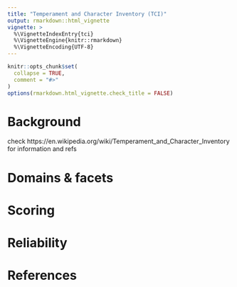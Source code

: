 ```yaml
---
title: "Temperament and Character Inventory (TCI)"
output: rmarkdown::html_vignette
vignette: >
  %\VignetteIndexEntry{tci}
  %\VignetteEngine{knitr::rmarkdown}
  %\VignetteEncoding{UTF-8}
---
```



```r
knitr::opts_chunk$set(
  collapse = TRUE,
  comment = "#>"
)
options(rmarkdown.html_vignette.check_title = FALSE)
```

# Background
check https://en.wikipedia.org/wiki/Temperament_and_Character_Inventory for information and refs

# Domains & facets


# Scoring


# Reliability


# References
